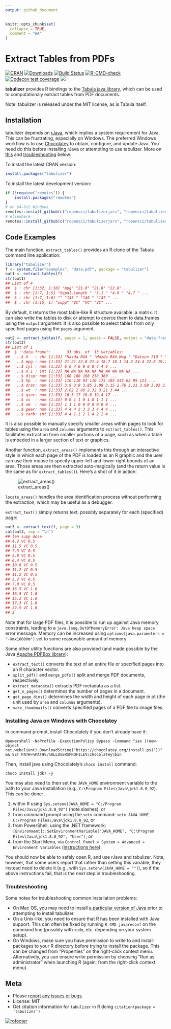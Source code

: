 ```yaml
---
output: github_document
---
```


```r
knitr::opts_chunk$set(
  collapse = TRUE,
  comment = "##"
)
```

# Extract Tables from PDFs

[![CRAN](https://www.r-pkg.org/badges/version/tabulizer)](https://cran.r-project.org/package=tabulizer)
[![Downloads](https://cranlogs.r-pkg.org/badges/tabulizer)](https://cran.r-project.org/package=tabulizer)
[![Build Status](https://travis-ci.org/ropensci/tabulizer.png?branch=master)](https://travis-ci.org/ropensci/tabulizer)
[![R-CMD-check](https://github.com/ropensci/tabulizer/actions/workflows/R-CMD-check.yaml/badge.svg)](https://github.com/ropensci/tabulizer/actions/workflows/R-CMD-check.yaml)
[![Codecov test coverage](https://codecov.io/gh/ropensci/tabulizer/branch/master/graph/badge.svg)](https://app.codecov.io/gh/ropensci/tabulizer?branch=main)
[![](https://badges.ropensci.org/42_status.svg)](https://github.com/ropensci/onboarding/issues/42)

**tabulizer** provides R bindings to the [Tabula java library](https://github.com/tabulapdf/tabula-java/), which can be used to computationaly extract tables from PDF documents.

Note: tabulizer is released under the MIT license, as is Tabula itself.

## Installation

tabulizer depends on [rJava](https://cran.r-project.org/package=rJava), which implies a system requirement for Java. This can be frustrating, especially on Windows. The preferred Windows workflow is to use [Chocolatey](https://chocolatey.org/) to obtain, configure, and update Java. You need do this before installing rJava or attempting to use tabulizer. More on [this](#installing-java-on-windows-with-chocolatey) and [troubleshooting](#troubleshooting) below.

To install the latest CRAN version:
```r
install.packages("tabulizer")
```

To install the latest development version:
```r
if (!require("remotes")) {
    install.packages("remotes")
}
# on 64-bit Windows
remotes::install_github(c("ropensci/tabulizerjars", "ropensci/tabulizer"), INSTALL_opts = "--no-multiarch")
# elsewhere
remotes::install_github(c("ropensci/tabulizerjars", "ropensci/tabulizer"))
```

## Code Examples

The main function, `extract_tables()` provides an R clone of the Tabula command line application:

```r
library("tabulizer")
f <- system.file("examples", "data.pdf", package = "tabulizer")
out1 <- extract_tables(f)
str(out1)
## List of 4
##  $ : chr [1:32, 1:10] "mpg" "21.0" "21.0" "22.8" ...
##  $ : chr [1:7, 1:5] "Sepal.Length " "5.1 " "4.9 " "4.7 " ...
##  $ : chr [1:7, 1:6] "" "145 " "146 " "147 " ...
##  $ : chr [1:15, 1] "supp" "VC" "VC" "VC" ...
```

By default, it returns the most table-like R structure available: a matrix. It can also write the tables to disk or attempt to coerce them to data.frames using the `output` argument. It is also possible to select tables from only specified pages using the `pages` argument.

```r
out2 <- extract_tables(f, pages = 1, guess = FALSE, output = "data.frame")
str(out2)
## List of 1
##  $ :'data.frame':       33 obs. of  13 variables:
##   ..$ X   : chr [1:33] "Mazda RX4 " "Mazda RX4 Wag " "Datsun 710 " "Hornet 4 Drive " ...
##   ..$ mpg : num [1:33] 21 21 22.8 21.4 18.7 18.1 14.3 24.4 22.8 19.2 ...
##   ..$ cyl : num [1:33] 6 6 4 6 8 6 8 4 4 6 ...
##   ..$ X.1 : int [1:33] NA NA NA NA NA NA NA NA NA NA ...
##   ..$ disp: num [1:33] 160 160 108 258 360 ...
##   ..$ hp  : num [1:33] 110 110 93 110 175 105 245 62 95 123 ...
##   ..$ drat: num [1:33] 3.9 3.9 3.85 3.08 3.15 2.76 3.21 3.69 3.92 3.92 ...
##   ..$ wt  : num [1:33] 2.62 2.88 2.32 3.21 3.44 ...
##   ..$ qsec: num [1:33] 16.5 17 18.6 19.4 17 ...
##   ..$ vs  : num [1:33] 0 0 1 1 0 1 0 1 1 1 ...
##   ..$ am  : num [1:33] 1 1 1 0 0 0 0 0 0 0 ...
##   ..$ gear: num [1:33] 4 4 4 3 3 3 3 4 4 4 ...
##   ..$ carb: int [1:33] 4 4 1 1 2 1 4 2 2 4 ...
```

It is also possible to manually specify smaller areas within pages to look for tables using the `area` and `columns` arguments to `extract_tables()`. This facilitates extraction from smaller portions of a page, such as when a table is embeded in a larger section of text or graphics.

Another function, `extract_areas()` implements this through an interactive style in which each page of the PDF is loaded as an R graphic and the user can use their mouse to specify upper-left and lower-right bounds of an area. Those areas are then extracted auto-magically (and the return value is the same as for `extract_tables()`). Here's a shot of it in action:

![extract_areas()](https://i.imgur.com/USTyQl7.gif)

`locate_areas()` handles the area identification process without performing the extraction, which may be useful as a debugger.

`extract_text()` simply returns text, possibly separately for each (specified) page:

```r
out3 <- extract_text(f, page = 3)
cat(out3, sep = "\n")
## len supp dose
## 4.2 VC 0.5
## 11.5 VC 0.5
## 7.3 VC 0.5
## 5.8 VC 0.5
## 6.4 VC 0.5
## 10.0 VC 0.5
## 11.2 VC 0.5
## 11.2 VC 0.5
## 5.2 VC 0.5
## 7.0 VC 0.5
## 16.5 VC 1.0
## 16.5 VC 1.0
## 15.2 VC 1.0
## 17.3 VC 1.0
## 22.5 VC 1.0
## 3
```

Note that for large PDF files, it is possible to run up against Java memory constraints, leading to a `java.lang.OutOfMemoryError: Java heap space` error message. Memory can be increased using `options(java.parameters = "-Xmx16000m")` set to some reasonable amount of memory.

Some other utility functions are also provided (and made possible by the Java [Apache PDFBox library](https://pdfbox.apache.org/)):

 - `extract_text()` converts the text of an entire file or specified pages into an R character vector.
 - `split_pdf()` and `merge_pdfs()` split and merge PDF documents, respectively.
 - `extract_metadata()` extracts PDF metadata as a list.
 - `get_n_pages()` determines the number of pages in a document.
 - `get_page_dims()` determines the width and height of each page in pt (the unit used by `area` and `columns` arguments).
 - `make_thumbnails()` converts specified pages of a PDF file to image files.

### Installing Java on Windows with Chocolatey

In command prompt, install Chocolately if you don't already have it:

```
@powershell -NoProfile -ExecutionPolicy Bypass -Command "iex ((new-object net.webclient).DownloadString('https://chocolatey.org/install.ps1'))" && SET PATH=%PATH%;%ALLUSERSPROFILE%\chocolatey\bin
```

Then, install java using Chocolately's `choco install` command:

```
choco install jdk7 -y
```

You may also need to then set the `JAVA_HOME` environment variable to the path to your Java installation (e.g., `C:\Program Files\Java\jdk1.8.0_92`). This can be done:

 1. within R using `Sys.setenv(JAVA_HOME = "C:/Program Files/Java/jdk1.8.0_92")` (note slashes), or
 2. from command prompt using the `setx` command: `setx JAVA_HOME C:\Program Files\Java\jdk1.8.0_92`, or
 3. from PowerShell, using the .NET framework: `[Environment]::SetEnvironmentVariable("JAVA_HOME", "C:\Program Files\Java\jdk1.8.0_92", "User")`, or
 4. from the Start Menu, via `Control Panel » System » Advanced » Environment Variables` ([instructions here](http://superuser.com/a/284351/221772)).

You should now be able to safely open R, and use rJava and tabulizer. Note, however, that some users report that rather than setting this variable, they instead need to delete it (e.g., with `Sys.setenv(JAVA_HOME = "")`), so if the above instructions fail, that is the next step in troubleshooting.

### Troubleshooting

Some notes for troubleshooting common installation problems:

 - On Mac OS, you may need to install [a particular version of Java](https://support.apple.com/kb/DL1572?locale=en_US) prior to attempting to install tabulizer.
 - On a Unix-like, you need to ensure that R has been installed with Java support. This can often be fixed by running `R CMD javareconf` on the command line (possibly with `sudo`, etc. depending on your system setup).
 - On Windows, make sure you have permission to write to and install packages to your R directory before trying to install the package. This can be changed from "Properties" on the right-click context menu. Alternatively, you can ensure write permission by choosing "Run as administrator" when launching R (again, from the right-click context menu).

## Meta

* Please [report any issues or bugs](https://github.com/ropensci/tabulizer/issues).
* License: MIT
* Get citation information for `tabulizer` in R doing `citation(package = 'tabulizer')`

[![rofooter](http://ropensci.org/public_images/github_footer.png)](http://ropensci.org)
